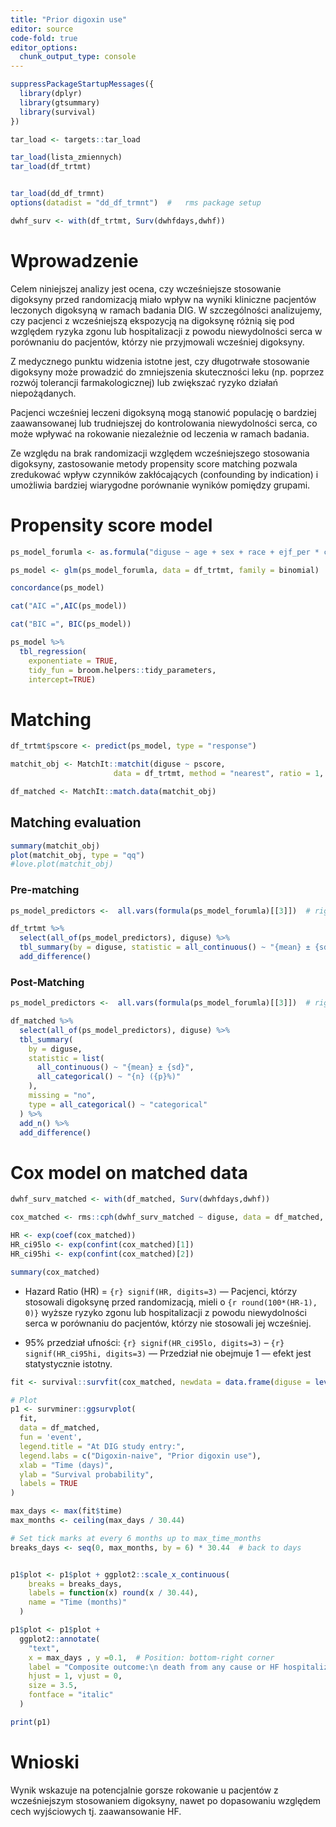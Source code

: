 ```yaml
---
title: "Prior digoxin use"
editor: source
code-fold: true
editor_options: 
  chunk_output_type: console
---
```


```r
suppressPackageStartupMessages({
  library(dplyr)
  library(gtsummary)
  library(survival)
})

tar_load <- targets::tar_load

tar_load(lista_zmiennych)
tar_load(df_trtmt)


tar_load(dd_df_trmnt)
options(datadist = "dd_df_trmnt")  #   rms package setup

dwhf_surv <- with(df_trtmt, Surv(dwhfdays,dwhf))
```

# Wprowadzenie

Celem niniejszej analizy jest ocena, czy wcześniejsze stosowanie digoksyny przed randomizacją miało wpływ na wyniki kliniczne pacjentów leczonych digoksyną w ramach badania DIG. W szczególności analizujemy, czy pacjenci z wcześniejszą ekspozycją na digoksynę różnią się pod względem ryzyka zgonu lub hospitalizacji z powodu niewydolności serca w porównaniu do pacjentów, którzy nie przyjmowali wcześniej digoksyny.

Z medycznego punktu widzenia istotne jest, czy długotrwałe stosowanie digoksyny może prowadzić do zmniejszenia skuteczności leku (np. poprzez rozwój tolerancji farmakologicznej) lub zwiększać ryzyko działań niepożądanych. 

Pacjenci wcześniej leczeni digoksyną mogą stanowić populację o bardziej zaawansowanej lub trudniejszej do kontrolowania niewydolności serca, co może wpływać na rokowanie niezależnie od leczenia w ramach badania.

Ze względu na brak randomizacji względem wcześniejszego stosowania digoksyny, zastosowanie metody propensity score matching pozwala zredukować wpływ czynników zakłócających (confounding by indication) i umożliwia bardziej wiarygodne porównanie wyników pomiędzy grupami.

# Propensity score model

```r
ps_model_forumla <- as.formula("diguse ~ age + sex + race + ejf_per * chestx + bmi + functcls + diuret + aceinhib + prevmi + diabetes + hyperten")

ps_model <- glm(ps_model_forumla, data = df_trtmt, family = binomial)

concordance(ps_model)

cat("AIC =",AIC(ps_model))

cat("BIC =", BIC(ps_model))
```

```r
ps_model %>% 
  tbl_regression(
    exponentiate = TRUE, 
    tidy_fun = broom.helpers::tidy_parameters, 
    intercept=TRUE)
```

# Matching 

```r
df_trtmt$pscore <- predict(ps_model, type = "response")

matchit_obj <- MatchIt::matchit(diguse ~ pscore,
                       data = df_trtmt, method = "nearest", ratio = 1, caliper = 0.1)

df_matched <- MatchIt::match.data(matchit_obj)
```


## Matching evaluation

```r
summary(matchit_obj)
plot(matchit_obj, type = "qq")
#love.plot(matchit_obj)
```

### Pre-matching

```r
ps_model_predictors <-  all.vars(formula(ps_model_forumla)[[3]])  # right-hand side variables of the formula

df_trtmt %>%
  select(all_of(ps_model_predictors), diguse) %>%
  tbl_summary(by = diguse, statistic = all_continuous() ~ "{mean} ± {sd}", missing = "no") %>%
  add_difference() 
```

### Post-Matching 
  
```r
ps_model_predictors <-  all.vars(formula(ps_model_forumla)[[3]])  # right-hand side variables of the formula

df_matched %>%
  select(all_of(ps_model_predictors), diguse) %>%
  tbl_summary(
    by = diguse, 
    statistic = list(
      all_continuous() ~ "{mean} ± {sd}",
      all_categorical() ~ "{n} ({p}%)"
    ),
    missing = "no",
    type = all_categorical() ~ "categorical" 
  ) %>%
  add_n() %>%
  add_difference()
```

# Cox model on matched data

```r

dwhf_surv_matched <- with(df_matched, Surv(dwhfdays,dwhf))

cox_matched <- rms::cph(dwhf_surv_matched ~ diguse, data = df_matched, x = TRUE, y = TRUE, surv = TRUE)

HR <- exp(coef(cox_matched))
HR_ci95lo <- exp(confint(cox_matched)[1])
HR_ci95hi <- exp(confint(cox_matched)[2])

summary(cox_matched)
```

* Hazard Ratio (HR) = `{r} signif(HR, digits=3)` --- 
Pacjenci, którzy stosowali digoksynę przed randomizacją, mieli o `{r round(100*(HR-1), 0)}` wyższe ryzyko zgonu lub hospitalizacji z powodu niewydolności serca w porównaniu do pacjentów, którzy nie stosowali jej wcześniej.

* 95% przedział ufności: `{r} signif(HR_ci95lo, digits=3)` – `{r} signif(HR_ci95hi, digits=3)`  --- Przedział nie obejmuje 1 — efekt jest statystycznie istotny.

```r
fit <- survival::survfit(cox_matched, newdata = data.frame(diguse = levels(df_matched$diguse)))

# Plot
p1 <- survminer::ggsurvplot(
  fit,
  data = df_matched,
  fun = 'event',
  legend.title = "At DIG study entry:",
  legend.labs = c("Digoxin-naive", "Prior digoxin use"),
  xlab = "Time (days)",
  ylab = "Survival probability",
  labels = TRUE
) 

max_days <- max(fit$time)
max_months <- ceiling(max_days / 30.44)

# Set tick marks at every 6 months up to max_time_months
breaks_days <- seq(0, max_months, by = 6) * 30.44  # back to days


p1$plot <- p1$plot + ggplot2::scale_x_continuous(
    breaks = breaks_days,
    labels = function(x) round(x / 30.44),
    name = "Time (months)"
  )

p1$plot <- p1$plot +
  ggplot2::annotate(
    "text",
    x = max_days , y =0.1,  # Position: bottom-right corner
    label = "Composite outcome:\n death from any cause or HF hospitalization",
    hjust = 1, vjust = 0,
    size = 3.5,
    fontface = "italic"
  )

print(p1)
```

# Wnioski

Wynik wskazuje na potencjalnie gorsze rokowanie u pacjentów z wcześniejszym stosowaniem digoksyny, nawet po dopasowaniu względem cech wyjściowych tj. zaawansowanie HF.
